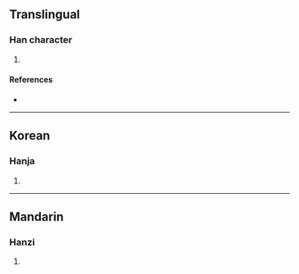 {{character info/new}}
==Translingual==

===Han character===
{{Han char|rn=85|rad=水|as=10|sn=13|four=|canj=EHSE|ids=⿰氵殷}}

# {{defn|Han|sort=水10}}

====References====
* {{Han ref|kx=0641.030|dkj=17982|dj=1048.110|hdz=31702.030|uh=6EB5|ud=28341}}

----

==Korean==

===Hanja===
{{ko-hanja|hangeul=은|eumhun=|rv=eun|mr=ŭn|y=un}}

# {{defn|lang=ko|sort=水10}}

----

==Mandarin==

===Hanzi===
{{cmn-hanzi|pin=[[yīn]] ([[yin1]])|wg=yin<sup>1</sup>}}

# {{defn|lang=cmn|sort=水10}}